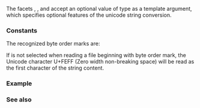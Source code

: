 {{cpp/title|codecvt_mode}}
{{cpp/locale/navbar}}
{{ddcl|since=c++11|deprecated=c++17|removed=c++26|header=codecvt|1=
enum codecvt_mode {
    consume_header = 4,
    generate_header = 2,
    little_endian = 1
};
}}

The facets {{lc|std::codecvt_utf8}}, {{lc|std::codecvt_utf16}}, and {{lc|std::codecvt_utf8_utf16}} accept an optional value of type {{tt|std::codecvt_mode}} as a template argument, which specifies optional features of the unicode string conversion.

===Constants===
{{dsc begin}}
{{dsc header|locale}}
{{dsc hitem|Value|Meaning}}
{{dsc|{{tt|little_endian}}|assume the input is in little-endian byte order (applies to UTF-16 input only, the default is big-endian)}}
{{dsc|{{tt|consume_header}}|consume the byte order mark, if present at the start of input sequence, and (in case of UTF-16), rely on the byte order it specifies for decoding the rest of the input}}
{{dsc|{{tt|generate_header}}|output the byte order mark at the start of the output sequence}}
{{dsc end}}

The recognized byte order marks are:
{{dsc begin}}
{{dsc|{{tt|0xfe 0xff}}|UTF-16 big-endian}}
{{dsc|{{tt|0xff 0xfe}}|UTF-16 little-endian}}
{{dsc|{{tt|0xef 0xbb 0xbf}}|UTF-8 (no effect on endianness)}}
{{dsc end}}

If {{tt|std::consume_header}} is not selected when reading a file beginning with byte order mark, the Unicode character U+FEFF (Zero width non-breaking space) will be read as the first character of the string content.

===Example===
{{example
|The following example demonstrates consuming the UTF-8 BOM:
|code=
#include &lt;codecvt&gt;
#include &lt;cwchar&gt;
#include &lt;fstream&gt;
#include &lt;iostream&gt;
#include &lt;locale&gt;
#include &lt;string&gt;

int main()
{
    // UTF-8 data with BOM
    std::ofstream{"text.txt"} &lt;&lt; "\ufeffz\u6c34\U0001d10b";
    
    // read the UTF-8 file, skipping the BOM
    std::wifstream fin{"text.txt"};
    fin.imbue(std::locale(fin.getloc(),
                          new std::codecvt_utf8&lt;wchar_t, 0x10ffff, std::consume_header&gt;));
    
    for (wchar_t c; fin.get(c);)
        std::cout &lt;&lt; std::hex &lt;&lt; std::showbase &lt;&lt; (std::wint_t)c &lt;&lt; '\n';
}
|output=
0x7a
0x6c34
0x1d10b
}}

===See also===
{{dsc begin}}
{{dsc inc|cpp/locale/dsc codecvt}}
{{dsc inc|cpp/locale/dsc codecvt_utf8}}
{{dsc inc|cpp/locale/dsc codecvt_utf16}}
{{dsc inc|cpp/locale/dsc codecvt_utf8_utf16}}
{{dsc end}}

{{langlinks|de|es|fr|it|ja|pt|ru|zh}}
